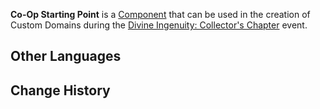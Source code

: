{{Component Infobox
|id          = 1002
|image       = Item Co-Op Starting Point.png
|load        = 4
|event       = Divine Ingenuity: Collector's Chapter
|description = The location where guest player starts the challenge in Co-Op Mode
|placement   = Placeable Only on Ground
|category    = Basic
|size        = 2 × 2 × 3
|limit       = 1
}}
'''Co-Op Starting Point''' is a [[Component]] that can be used in the creation of Custom Domains during the [[Divine Ingenuity/2023-06-08|Divine Ingenuity: Collector's Chapter]] event.

==Other Languages==
{{Other Languages|default_hidden=1
|en      = Co-Op Starting Point
|zhs     = 起始点・协作
|zhs_rm  = Qǐshǐ-diǎn - Xiézuò
|zht     = 起始點・協作
|zht_rm  = Qǐshǐ-diǎn - Xiézuò
|ja      = スタート地点・協力
|ja_rm   = Sutaato Chiten - Kyouryoku
|ko      = 시작점・협력
|es      = Punto de partida cooperativo
|fr      = Point de départ coopératif
|ru      = Начальная точка: Кооперация
|th      = จุดเริ่มต้น - ร่วมทีม
|th_rm   = 
|vi      = Điểm Bắt Đầu - Hợp Tác
|de      = Mehrspielerstartpunkt
|id      = Titik Mulai: Tamu
|pt      = Ponto de Partida Multijogador
|tr      = Eşli Başlangıç Noktası
|it      = Punto d'inizio per modalità cooperativa
}}

==Change History==
{{Change History|3.7}}